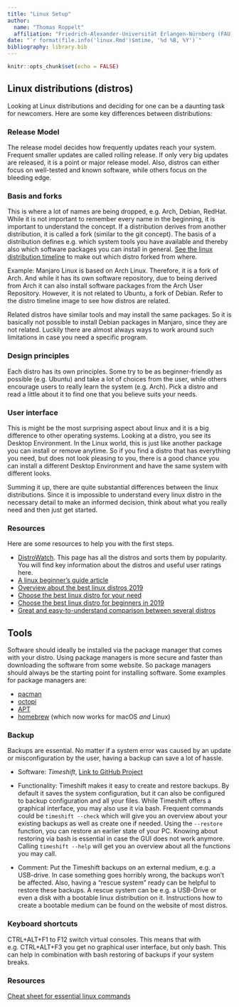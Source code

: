 ```yaml
---
title: "Linux Setup"
author:
  name: "Thomas Roppelt"
  affiliation: "Friedrich-Alexander-Universität Erlangen-Nürnberg (FAU)"
date: "`r format(file.info('linux.Rmd')$mtime, '%d %B, %Y')`"
bibliography: library.bib
---
```


```r
knitr::opts_chunk$set(echo = FALSE)
```

## Linux distributions (distros)

Looking at Linux distributions and deciding for one can be a daunting task for newcomers.
Here are some key differences between distributions:


### Release Model

The release model decides how frequently updates reach your system.
Frequent smaller updates are called rolling release.
If only very big updates are released, it is a point or major release model.
Also, distros can either focus on well-tested and known software, while others focus on the bleeding edge.


### Basis and forks

This is where a lot of names are being dropped, e.g. Arch, Debian, RedHat.
While it is not important to remember every name in the beginning, it is important to understand the concept.
If a distribution derives from another distribution, it is called a fork (similar to the git concept).
The basis of a distribution defines e.g. which system tools you have available and thereby also which software packages you can install in general.
[See the linux distribution timeline](https://upload.wikimedia.org/wikipedia/commons/1/1b/Linux_Distribution_Timeline.svg) to make out which distro forked from where.

Example:
Manjaro Linux is based on Arch Linux.
Therefore, it is a fork of Arch.
And while it has its own software repository, due to being derived from Arch it can also install software packages from the Arch User Repository.
However, it is not related to Ubuntu, a fork of Debian.
Refer to the distro timeline image to see how distros are related.

Related distros have similar tools and may install the same packages.
So it is basically not possible to install Debian packages in Manjaro, since they are not related.
Luckily there are almost always ways to work around such limitations in case you need a specific program.


### Design principles

Each distro has its own principles.
Some try to be as beginner-friendly as possible (e.g. Ubuntu) and take a lot of choices from the user, while others encourage users to really learn the system (e.g. Arch).
Pick a distro and read a little about it to find one that you believe suits your needs.


### User interface

This is might be the most surprising aspect about linux and it is a big difference to other operating systems.
Looking at a distro, you see its Desktop Environment.
In the Linux world, this is just like another package you can install or remove anytime.
So if you find a distro that has everything you need, but does not look pleasing to you, there is a good chance you can install a different Desktop Environment and have the same system with different looks.

Summing it up, there are quite substantial differences between the linux distributions.
Since it is impossible to understand every linux distro in the necessary detail to make an informed decision, think about what you really need and then just get started.


### Resources

Here are some resources to help you with the first steps.

- [DistroWatch](http://distrowatch.org/). 
  This page has all the distros and sorts them by popularity. You will find key information about the distros and useful user ratings here.
- [A linux beginner's guide article](https://www.pcworld.com/article/2918397/how-to-get-started-with-linux-a-beginners-guide.html)
- [Overview about the best linux distros 2019](https://linoxide.com/linux-how-to/what-are-best-linux-distros/)
- [Choose the best linux distro for your need](https://www.lifewire.com/choose-best-linux-distro-for-needs-2201172)
- [Choose the best linux distro for beginners in 2019](https://techlog360.com/linux-distro-beginners/)
- [Great and easy-to-understand comparison between several distros](https://haydenjames.io/best-linux-distro/)


## Tools

Software should ideally be installed via the package manager that comes with your distro. 
Using package managers is more secure and faster than downloading the software from some website. 
So package managers should always be the starting point for installing software.
Some examples for package managers are:

- [pacman](https://wiki.archlinux.org/index.php/Pacman)
- [octopi](https://wiki.manjaro.org/index.php?title=Octopi)
- [APT](https://wiki.ubuntuusers.de/APT/)
- [homebrew](https://brew.sh/) (which now works for macOS *and* Linux)


### Backup

Backups are essential.
No matter if a system error was caused by an update or misconfiguration by the user, having a backup can save a lot of hassle.

  - Software: *Timeshift*, [Link to GitHub Project](https://github.com/teejee2008/timeshift)
  - Functionality: Timeshift makes it easy to create and restore backups.
  By default it saves the system configuration, but it can also be configured to backup configuration and all your files.
  While Timeshift offers a graphical interface, you may also use it via bash.
  Frequent commands could be `timeshift --check` which will give you an overview about your existing backups as well as create one if needed.
  Using the `--restore` function, you can restore an earlier state of your PC.
  Knowing about restoring via bash is essential in case the GUI does not work anymore.
  Calling `timeshift --help` will get you an overview about all the functions you may call.

  - Comment: Put the Timeshift backups on an external medium, e.g. a USB-drive.
  In case something goes horribly wrong, the backups won't be affected.
  Also, having a "rescue system" ready can be helpful to restore these backups.
  A rescue system can be e.g. a USB-Drive or even a disk with a bootable linux distribution on it.
  Instructions how to create a bootable medium can be found on the website of most distros.


### Keyboard shortcuts

CTRL+ALT+F1 to F12 switch virtual consoles.
This means that with e.g. CTRL+ALT+F3 you get no graphical user interface, but only bash.
This can help in combination with bash restoring of backups if your system breaks.


### Resources

[Cheat sheet for essential linux commands](http://www.unixguide.net/linux/linuxshortcuts.shtml)
